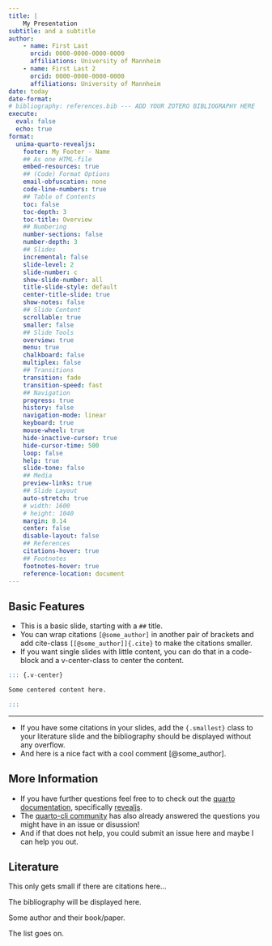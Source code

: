 ```yaml
---
title: |
    My Presentation
subtitle: and a subtitle
author:
    - name: First Last
      orcid: 0000-0000-0000-0000
      affiliations: University of Mannheim
    - name: First Last 2
      orcid: 0000-0000-0000-0000
      affiliations: University of Mannheim
date: today
date-format:
# bibliography: references.bib --- ADD YOUR ZOTERO BIBLIOGRAPHY HERE
execute:
  eval: false
  echo: true
format:
  unima-quarto-revealjs:
    footer: My Footer - Name
    ## As one HTML-file
    embed-resources: true
    ## (Code) Format Options
    email-obfuscation: none
    code-line-numbers: true
    ## Table of Contents
    toc: false
    toc-depth: 3
    toc-title: Overview
    ## Numbering
    number-sections: false
    number-depth: 3
    ## Slides
    incremental: false
    slide-level: 2
    slide-number: c
    show-slide-number: all
    title-slide-style: default
    center-title-slide: true
    show-notes: false
    ## Slide Content
    scrollable: true
    smaller: false
    ## Slide Tools
    overview: true
    menu: true
    chalkboard: false
    multiplex: false
    ## Transitions
    transition: fade
    transition-speed: fast
    ## Navigation
    progress: true
    history: false
    navigation-mode: linear
    keyboard: true
    mouse-wheel: true
    hide-inactive-cursor: true
    hide-cursor-time: 500
    loop: false
    help: true
    slide-tone: false
    ## Media
    preview-links: true
    ## Slide Layout
    auto-stretch: true
    # width: 1600
    # height: 1040
    margin: 0.14
    center: false
    disable-layout: false
    ## References
    citations-hover: true
    ## Footnotes
    footnotes-hover: true
    reference-location: document
---
```


## Basic Features

- This is a basic slide, starting with a `##` title.
- You can wrap citations `[@some_author]` in another pair of brackets and add cite-class `[[@some_author]]{.cite}` to make the citations smaller.
- If you want single slides with little content, you can do that in a code-block and a v-center-class to center the content.

```.q
::: {.v-center}

Some centered content here.

:::
```
---

- If you have some citations in your slides, add the `{.smallest}` class to your literature slide and the bibliography should be displayed without any overflow.
- And here is a nice fact with a cool comment [[@some_author]]{.cite}.

## More Information

- If you have further questions feel free to to check out the [quarto documentation](https://quarto.org/docs/presentations/revealjs/), specifically [revealjs](https://quarto.org/docs/presentations/revealjs/advanced.html).
- The [quarto-cli community](https://github.com/quarto-dev/quarto-cli) has also already answered the questions you might have in an issue or disussion!
- And if that does not help, you could submit an issue here and maybe I can help you out.

## Literature {.smallest}

This only gets small if there are citations here...

The bibliography will be displayed here.

Some author and their book/paper.

The list goes on.
